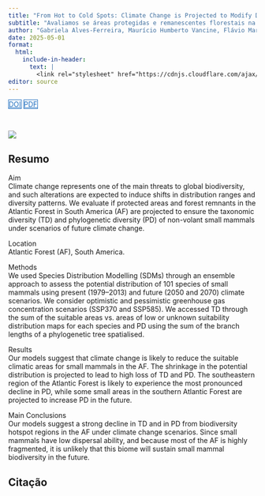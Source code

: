 ```yaml
---
title: "From Hot to Cold Spots: Climate Change is Projected to Modify Diversity Patterns of Small Mammals in a Biodiversity Hotspot"
subtitle: "Avaliamos se áreas protegidas e remanescentes florestais na Mata Atlântica na América do Sul são projetados para garantir a diversidade taxonômica e a diversidade filogenética de pequenos mamíferos não voadores em cenários de mudanças climáticas futuras."
author: "Gabriela Alves-Ferreira, Maurício Humberto Vancine, Flávio Mariano Machado Mota, Carolina Bello, Thadeu Sobral-Souza, Alexandre R. Percequillo, Thomas E. Lacher Jr, Mauro Galetti, Ricardo S. Bovendorp"
date: 2025-05-01
format:
  html:
    include-in-header: 
      text: |
        <link rel="stylesheet" href="https://cdnjs.cloudflare.com/ajax/libs/font-awesome/6.5.0/css/all.min.css">
editor: source
---
```


<div class="mt-4 d-flex flex-row flex-wrap gap-1 justify-content-left justify-content-sm-start" role="group" aria-label="Links">
  <a href="https://doi.org/10.1111/ddi.70026" class="btn btn-custom text-capitalize" target="_blank"><i class="ai ai-doi me-1"></i>DOI</a>
  <a href="/publications/2025-alves-ferreira-vancine-etal.pdf" class="btn btn-custom text-capitalize" target="_blank"><i class="bi bi-file-earmark-pdf me-1"></i>PDF</a>
</div>

<style>
  .btn-custom {
    background-color: white;
    border: 1px solid #1c6cbe; /* Borda azul */
    color: #1c6cbe; /* Texto azul */
    transition: background-color 0.3s, color 0.3s;
  }
  .btn-custom:hover {
    background-color: #1c6cbe; /* Cor de fundo azul ao passar o mouse */
    color: white; /* Texto branco */
  }
</style>

<br> 

![](featured.jpg)

## Resumo

Aim  
Climate change represents one of the main threats to global biodiversity, and such alterations are expected to induce shifts in distribution ranges and diversity patterns. We evaluate if protected areas and forest remnants in the Atlantic Forest in South America (AF) are projected to ensure the taxonomic diversity (TD) and phylogenetic diversity (PD) of non-volant small mammals under scenarios of future climate change.

Location  
Atlantic Forest (AF), South America.

Methods  
We used Species Distribution Modelling (SDMs) through an ensemble approach to assess the potential distribution of 101 species of small mammals using present (1979–2013) and future (2050 and 2070) climate scenarios. We consider optimistic and pessimistic greenhouse gas concentration scenarios (SSP370 and SSP585). We accessed TD through the sum of the suitable areas vs. areas of low or unknown suitability distribution maps for each species and PD using the sum of the branch lengths of a phylogenetic tree spatialised.

Results  
Our models suggest that climate change is likely to reduce the suitable climatic areas for small mammals in the AF. The shrinkage in the potential distribution is projected to lead to high loss of TD and PD. The southeastern region of the Atlantic Forest is likely to experience the most pronounced decline in PD, while some small areas in the southern Atlantic Forest are projected to increase PD in the future.

Main Conclusions  
Our models suggest a strong decline in TD and in PD from biodiversity hotspot regions in the AF under climate change scenarios. Since small mammals have low dispersal ability, and because most of the AF is highly fragmented, it is unlikely that this biome will sustain small mammal biodiversity in the future.

## Citação


